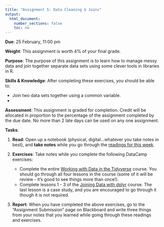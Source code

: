 ```yaml
---
title: "Assignment 5: Data Cleaning & Joins"
output:
  html_document:
    number_sections: false
    toc: no
---
```


**Due**: 25 February, 11:00 pm

**Weight**: This assignment is worth 4% of your final grade.

**Purpose**: The purpose of this assignment is to learn how to manage messy data and join together separate data sets using some clever tools in libraries in R.

**Skills & Knowledge**: After completing these exercises, you should be able to:

- Join two data sets together using a common variable.
-

**Assessment**: This assignment is graded for completion. Credit will be allocated in proportion to the percentage of the assignment completed by the due date. No more than 2 late days can be used on any one assignment.

**Tasks**:

1. **Read**: Open up a notebook (physical, digital...whatever you take notes in best), and **take notes** while you go through the [readings for this week](r7-cleaning-joins.html).

2. **Exercises**: Take notes while you complete the following DataCamp exercises:

    - Complete the entire [Working with Data in the Tidyverse](https://www.datacamp.com/courses/working-with-data-in-the-tidyverse) course. You should go through all four lessons in the course (some of it will be review - it's good to see things more than once!).
    - Complete lessons 1 - 3 of the [Joining Data with dplyr](https://www.datacamp.com/courses/joining-data-with-dplyr-01e2a153-6da4-4113-bb99-62574cda1aeb) course. The last lesson is a case study, and you are encouraged to go through it though it is not required.

3. **Report**: When you have completed the above exercises, go to the "Assignment Submission" page on Blackboard and write three things from your notes that you learned while going through these readings and exercises.
